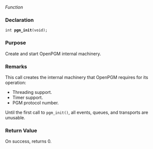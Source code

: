 ﻿''Function''

=== Declaration ===
<tt>int '''pgm_init'''(void);</tt>

=== Purpose ===
Create and start OpenPGM internal machinery.

=== Remarks ===
This call creates the internal machinery that OpenPGM requires for its operation:

* Threading support.
* Timer support.
* PGM protocol number.
 
Until the first call to <tt>pgm_init()</tt>, all events, queues, and transports are unusable.

=== Return Value ===
On success, returns 0.

